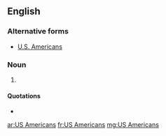 ==English==

===Alternative forms===
* [[U.S. Americans]]

===Noun===
{{head|en|noun plural form|head=[[US]] [[Americans]]}}

# {{plural of|US American|lang=en}}

====Quotations====
* {{seeCites}}

[[ar:US Americans]]
[[fr:US Americans]]
[[mg:US Americans]]